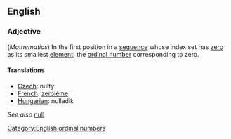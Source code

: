 ==English==

===Adjective===

(''Mathematics'') In the first position in a [[sequence]] whose index set has [[zero]] as its smallest [[element]]; the [[ordinal number]] corresponding to zero.

====Translations====

*[[Czech]]: nultý
*[[French]]: [[zeroième]]
*[[Hungarian]]: nulladik

''See also'' [[null]]

[[Category:English ordinal numbers]]